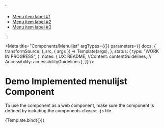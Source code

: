 
<!-- Import component and component styles -->


<!-- Import Docs -->


  `<div class="utrecht-html">
    <ul class="utrecht-menulijst">
        <li class="utrecht-menulijst__item utrecht-menulijst__item--active">
          <a class="utrecht-menulijst__link" href="#">Menu item label #1</a>
        </li>
        <li class="utrecht-menulijst__item">
          <a class="utrecht-menulijst__link" href="#">Menu item label #2</a>
        </li>
         <li class="utrecht-menulijst__item">
          <a class="utrecht-menulijst__link" href="#">Menu item label #3</a>
        </li>
    </ul>
</div>
`;

<Meta
  title="Components/Menulijst"
  argTypes={{}}
  parameters={{
    docs: {
      transformSource: (_src, { args }) => Template(args),
    },
    status: {
      type: "WORK IN PROGRESS",
    },
    notes: {
      UX: README,
      //Content: contentGuidelines,
      // Accessibility: accessibilityGuidelines
    },
  }}
/>

# Demo Implemented menulijst Component

To use the component as a web component, make sure the component is defined by including the components `element.js` file

<Canvas>
  <Story name="menulijst" args={{ href: "#", content: "menulijst" }}>
    {Template.bind({})}
  </Story>
</Canvas>

<ArgsTable story="menulijst" />
